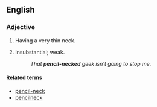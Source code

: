 ==English==

===Adjective===
{{en-adj|head=[[pencil]]-[[necked]]}}

# Having a very thin neck.
# {{idiomatic|US|pejorative}} Insubstantial; weak.
#: ''That '''pencil-necked''' geek isn't going to stop me.''

====Related terms====
* [[pencil-neck]]
* [[pencilneck]]